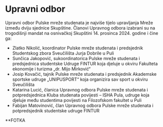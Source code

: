 # Upravni odbor

Upravni odbor Pulske mreže studenata je najviše tijelo upravljanja Mreže između dviju sjednice Skupštine.
Članovi Upravnog odbora izabrani su na trogodišnji mandat na osnivačkoj Skupštini 14. prosinca 2024.
godine i čine ga:

- Zlatko Nikolić, koordinator Pulske mreže studenata i predsjednik Studentskog zbora Sveučilišta Jurja Dobrile u Puli
- Sunčica Jakopović, sukoordinatorica Pulske mreže studenata i predsjednica studentske Udruge FINTUR koja djeluje u okviru Fakulteta ekonomije i turizma „dr. Mijo Mirković“
- Josip Kovačić, tajnik Pulske mreže studenata i predsjednik Akademske sportske udruge „UNIPUSPORT“ koja organizira sav sport u okviru Sveučilišta
- Katarina Lucić, članica Upravnog odbora Pulske mreže studenata i potpredsjednica Kluba studenata povijesti – ISHA Pula, udruge koja djeluje među studentima povijesti na Filozofskom fakultet u Puli
- Fabijan Matovinović, član Upravnog odbora Pulske mreže studenata i potpredsjednik studentske udruge FINTUR

\*\*FOTKA
